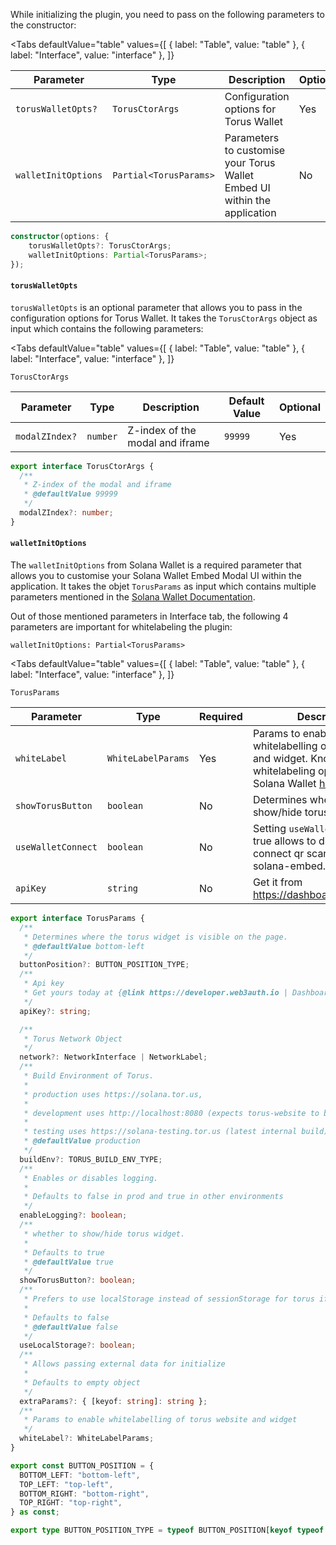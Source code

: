 
While initializing the plugin, you need to pass on the following parameters to the constructor:

<Tabs
  defaultValue="table"
  values={[
    { label: "Table", value: "table" },
    { label: "Interface", value: "interface" },
  ]}
>

<TabItem value="table">

| Parameter           | Type                   | Description                                                               | Optional |
| ------------------- | ---------------------- | ------------------------------------------------------------------------- | -------- |
| `torusWalletOpts?`  | `TorusCtorArgs`        | Configuration options for Torus Wallet                                    | Yes      |
| `walletInitOptions` | `Partial<TorusParams>` | Parameters to customise your Torus Wallet Embed UI within the application | No       |

</TabItem>

<TabItem value="interface">

```ts
constructor(options: {
    torusWalletOpts?: TorusCtorArgs;
    walletInitOptions: Partial<TorusParams>;
});
```

</TabItem>

</Tabs>

#### `torusWalletOpts`

`torusWalletOpts` is an optional parameter that allows you to pass in the configuration options for Torus Wallet. It takes the `TorusCtorArgs` object
as input which contains the following parameters:

<Tabs
  defaultValue="table"
  values={[
    { label: "Table", value: "table" },
    { label: "Interface", value: "interface" },
  ]}
>

<TabItem value="table">

`TorusCtorArgs`

| Parameter      | Type     | Description                     | Default Value | Optional |
| -------------- | -------- | ------------------------------- | ------------- | -------- |
| `modalZIndex?` | `number` | Z-index of the modal and iframe | `99999`       | Yes      |

</TabItem>

<TabItem value="interface">

```ts
export interface TorusCtorArgs {
  /**
   * Z-index of the modal and iframe
   * @defaultValue 99999
   */
  modalZIndex?: number;
}
```

</TabItem>

</Tabs>

#### `walletInitOptions`

The `walletInitOptions` from Solana Wallet is a required parameter that allows you to customise your Solana Wallet Embed Modal UI within the
application. It takes the objet `TorusParams` as input which contains multiple parameters mentioned in the
[Solana Wallet Documentation](https://docs.tor.us/solana-wallet/api-reference/class#init).

Out of those mentioned parameters in Interface tab, the following 4 parameters are important for whitelabeling the plugin:

`walletInitOptions: Partial<TorusParams>`

<Tabs
  defaultValue="table"
  values={[
    { label: "Table", value: "table" },
    { label: "Interface", value: "interface" },
  ]}
>

<TabItem value="table">

`TorusParams`

| Parameter          | Type               | Required | Description                                                                                                                                                                                    | Default |
| ------------------ | ------------------ | -------- | ---------------------------------------------------------------------------------------------------------------------------------------------------------------------------------------------- | ------- |
| `whiteLabel`       | `WhiteLabelParams` | Yes      | Params to enable whitelabelling of torus website and widget. Know more about whitelabeling options for Solana Wallet [here](https://docs.tor.us/solana-wallet/api-reference/class#whitelabel). | N/A     |
| `showTorusButton`  | `boolean`          | No       | Determines whether to show/hide torus widget.                                                                                                                                                  | `true`  |
| `useWalletConnect` | `boolean`          | No       | Setting `useWalletConnect` to true allows to display wallet connect qr scanner from solana-embed.                                                                                              | `false` |
| `apiKey`           | `string`           | No       | Get it from https://dashboard.web3auth.io                                                                                                                                                      | N/A     |

</TabItem>

<TabItem value="interface">

```ts
export interface TorusParams {
  /**
   * Determines where the torus widget is visible on the page.
   * @defaultValue bottom-left
   */
  buttonPosition?: BUTTON_POSITION_TYPE;
  /**
   * Api key
   * Get yours today at {@link https://developer.web3auth.io | Dashboard}
   */
  apiKey?: string;

  /**
   * Torus Network Object
   */
  network?: NetworkInterface | NetworkLabel;
  /**
   * Build Environment of Torus.
   *
   * production uses https://solana.tor.us,
   *
   * development uses http://localhost:8080 (expects torus-website to be run locally),
   *
   * testing uses https://solana-testing.tor.us (latest internal build)
   * @defaultValue production
   */
  buildEnv?: TORUS_BUILD_ENV_TYPE;
  /**
   * Enables or disables logging.
   *
   * Defaults to false in prod and true in other environments
   */
  enableLogging?: boolean;
  /**
   * whether to show/hide torus widget.
   *
   * Defaults to true
   * @defaultValue true
   */
  showTorusButton?: boolean;
  /**
   * Prefers to use localStorage instead of sessionStorage for torus iframe. Allows longer lived sessions
   *
   * Defaults to false
   * @defaultValue false
   */
  useLocalStorage?: boolean;
  /**
   * Allows passing external data for initialize
   *
   * Defaults to empty object
   */
  extraParams?: { [keyof: string]: string };
  /**
   * Params to enable whitelabelling of torus website and widget
   */
  whiteLabel?: WhiteLabelParams;
}

export const BUTTON_POSITION = {
  BOTTOM_LEFT: "bottom-left",
  TOP_LEFT: "top-left",
  BOTTOM_RIGHT: "bottom-right",
  TOP_RIGHT: "top-right",
} as const;

export type BUTTON_POSITION_TYPE = typeof BUTTON_POSITION[keyof typeof BUTTON_POSITION];
```

</TabItem>

</Tabs>
